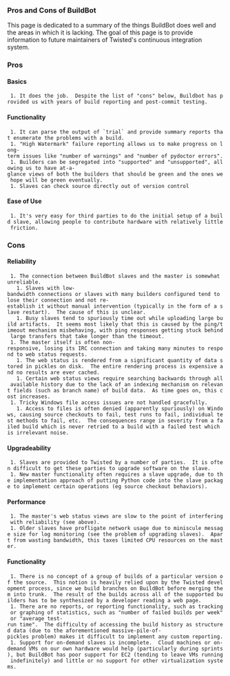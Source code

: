 === Pros and Cons of BuildBot ===

This page is dedicated to a summary of the things BuildBot does well and the areas in which it is lacking.  The goal of this page is to provide information to future maintainers of Twisted's continuous integration system.

=== Pros ===

==== Basics ====

  1. It does the job.  Despite the list of "cons" below, Buildbot has provided us with years of build reporting and post-commit testing.

==== Functionality ====

  1. It can parse the output of `trial` and provide summary reports that enumerate the problems with a build.
  1. "High Watermark" failure reporting allows us to make progress on long-term issues like "number of warnings" and "number of pydoctor errors".
  1. Builders can be segregated into "supported" and "unsupported", allowing us to have at-a-glance views of both the builders that should be green and the ones we hope will be green eventually.
  1. Slaves can check source directly out of version control

==== Ease of Use ====

  1. It's very easy for third parties to do the initial setup of a build slave, allowing people to contribute hardware with relatively little friction.

=== Cons ===

==== Reliability ====

  1. The connection between BuildBot slaves and the master is somewhat unreliable.
    1. Slaves with low-bandwidth connections or slaves with many builders configured tend to lose their connection and not re-establish it without manual intervention (typically in the form of a slave restart).  The cause of this is unclear.
    1. Busy slaves tend to spuriously time out while uploading large build artifacts.  It seems most likely that this is caused by the ping/timeout mechanism misbehaving, with ping responses getting stuck behind large transfers that take longer than the timeout.
  1. The master itself is often non-responsive, losing its IRC connection and taking many minutes to respond to web status requests.
    1. The web status is rendered from a significant quantity of data stored in pickles on disk.  The entire rendering process is expensive and no results are ever cached.
    1. Certain web status views require searching backwards through all available history due to the lack of an indexing mechanism on relevant fields (such as branch name) of build data.  As time goes on, this cost increases.
  1. Tricky Windows file access issues are not handled gracefully.
    1. Access to files is often denied (apparently spuriously) on Windows, causing source checkouts to fail, test runs to fail, individual test methods to fail, etc.  The consequences range in severity from a failed build which is never retried to a build with a failed test which is irrelevant noise.

==== Upgradeability ====

  1. Slaves are provided to Twisted by a number of parties.  It is often difficult to get these parties to upgrade software on the slave.
  1. New master functionality often requires a slave upgrade, due to the implementation approach of putting Python code into the slave package to implement certain operations (eg source checkout behaviors).

==== Performance ====

  1. The master's web status views are slow to the point of interfering with reliability (see above).
  1. Older slaves have profligate network usage due to miniscule message size for log monitoring (see the problem of upgrading slaves).  Apart from wasting bandwidth, this taxes limited CPU resources on the master.

==== Functionality ====

  1. There is no concept of a group of builds of a particular version of the source.  This notion is heavily relied upon by the Twisted development process, since we build branches on BuildBot before merging them into trunk.  The result of the builds across all of the supported builders has to be synthesized by a developer reading a web page.
  1. There are no reports, or reporting functionality, such as tracking or graphing of statistics, such as "number of failed builds per week" or "average test-run time".  The difficulty of accessing the build history as structured data (due to the aforementioned massive-pile-of-pickles problem) makes it difficult to implement any custom reporting.
  1. Support for on-demand slaves is incomplete.  Cloud machines or on-demand VMs on our own hardware would help (particularly during sprints), but BuildBot has poor support for EC2 (tending to leave VMs running indefinitely) and little or no support for other virtualization systems.
